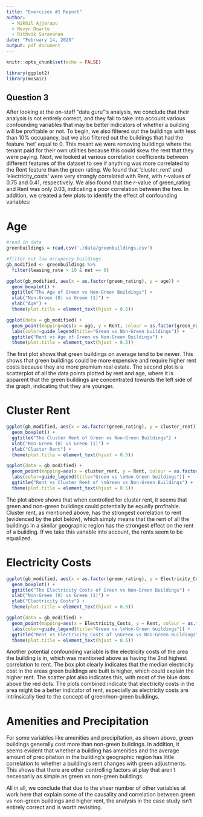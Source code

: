 ```yaml
---
title: "Exercises #1 Report"
author:
  - Nikhil Ajjarapu
  - Nevyn Duarte
  - Rithvik Saravanan
date: "February 14, 2020"
output: pdf_document
---
```


```r
knitr::opts_chunk$set(echo = FALSE)

```

```r
library(ggplot2) 
library(mosaic)
```

## Question 3

After looking at the on-staff “data guru”’s analysis, we conclude that their analysis is not entirely correct, and they fail to take into account various confounding variables that may be better indicators of whether a building will be profitable or not. To begin, we also filtered out the buildings with less than 10% occupancy, but we also filtered out the buildings that had the feature ‘net’ equal to 0. This meant we were removing buildings where the tenant paid for their own utilities because this could skew the rent that they were paying. Next, we looked at various correlation coefficients between different features of the dataset to see if anything was more correlated to the Rent feature than the green rating. We found that ‘cluster_rent’ and ‘electricity_costs’ were very strongly correlated with Rent, with *r*-values of 0.75 and 0.41, respectively. We also found that the *r*-value of green_rating and Rent was only 0.03, indicating a poor correlation between the two. In addition, we created a few plots to identify the effect of confounding variables:

# Age

```r
#read in data
greenbuildings = read.csv('./data/greenbuildings.csv')

#filter out low occupancy buildings
gb_modified <- greenbuildings %>%
  filter(leasing_rate > 10 & net == 0)

ggplot(gb_modified, aes(x = as.factor(green_rating), y = age)) +
  geom_boxplot() +
  ggtitle("The Age of Green vs Non-Green Buildings") +
  xlab("Non-Green (0) vs Green (1)") + 
  ylab("Age") +
  theme(plot.title = element_text(hjust = 0.5))
```

```r
ggplot(data = gb_modified) +
  geom_point(mapping=aes(x = age, y = Rent, colour = as.factor(green_rating))) +
  labs(color=guide_legend(title="Green vs Non-Green buildings")) +
  ggtitle("Rent vs Age of Green vs Non-Green Buildings") +
  theme(plot.title = element_text(hjust = 0.5))
```

The first plot shows that green buildings on average tend to be newer. This shows that green buildings could be more expensive and require higher rent costs because they are more premium real estate. The second plot is a scatterplot of all the data points plotted by rent and age, where it is apparent that the green buildings are concentrated towards the left side of the graph, indicating that they are younger.


# Cluster Rent
```r
ggplot(gb_modified, aes(x = as.factor(green_rating), y = cluster_rent)) +
  geom_boxplot() +
  ggtitle("The Cluster Rent of Green vs Non-Green Buildings") +
  xlab("Non-Green (0) vs Green (1)") + 
  ylab("Cluster Rent") +
  theme(plot.title = element_text(hjust = 0.5))
```

```r
ggplot(data = gb_modified) +
  geom_point(mapping=aes(x = cluster_rent, y = Rent, colour = as.factor(green_rating))) +
  labs(color=guide_legend(title="Green vs \nNon-Green buildings")) +
  ggtitle("Rent vs Cluster Rent of \nGreen vs Non-Green Buildings") +
  theme(plot.title = element_text(hjust = 0.5))
```

The plot above shows that when controlled for cluster rent, it seems that green and non-green buildings could potentially be equally profitable. Cluster rent, as mentioned above, has the strongest correlation to rent (evidenced by the plot below), which simply means that the rent of all the buildings in a similar geographic region has the strongest effect on the rent of a building. If we take this variable into account, the rents seem to be equalized.


# Electricity Costs
```r
ggplot(gb_modified, aes(x = as.factor(green_rating), y = Electricity_Costs)) +
  geom_boxplot() +
  ggtitle("The Electricity Costs of Green vs Non-Green Buildings") +
  xlab("Non-Green (0) vs Green (1)") + 
  ylab("Electricity Costs") +
  theme(plot.title = element_text(hjust = 0.5))
```

```r
ggplot(data = gb_modified) +
  geom_point(mapping=aes(x = Electricity_Costs, y = Rent, colour = as.factor(green_rating))) +
  labs(color=guide_legend(title="Green vs \nNon-Green buildings")) +
  ggtitle("Rent vs Electricity_Costs of \nGreen vs Non-Green Buildings") +
  theme(plot.title = element_text(hjust = 0.5))
```

Another potential confounding variable is the electricity costs of the area the building is in, which was mentioned above as having the 2nd highest correlation to rent. The box plot clearly indicates that the median electricity cost in the areas green buildings are built is higher, which could explain the higher rent. The scatter plot also indicates this, with most of the blue dots above the red dots. The plots combined indicate that electricity costs in the area might be a better indicator of rent, especially as electricity costs are intrinsically tied to the concept of green/non-green buildings. 

# Amenities and Precipitation

For some variables like amenities and precipitation, as shown above, green buildings generally cost more than non-green buildings. In addition, it seems evident that whether a building has amenities and the average amount of precipitation in the building’s geographic region has little correlation to whether a building’s rent changes with green adjustments. This shows that there are other controlling factors at play that aren't necessarily as simple as green vs non-green buildings.

All in all, we conclude that due to the sheer number of other variables at work here that explain some of the causality and correlation between green vs non-green buildings and higher rent, the analysis in the case study isn't entirely correct and is worth revisiting.